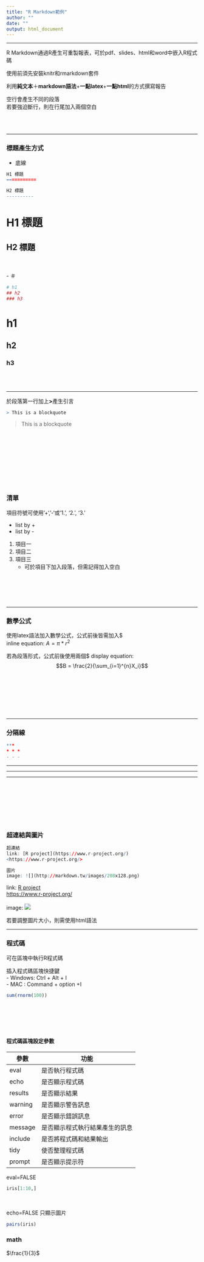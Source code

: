 ```yaml
---
title: "R Markdown範例"
author: ""
date: ""
output: html_document
---
```


***
R Markdown通過R產生可重製報表，可於pdf、slides、html和word中嵌入R程式碼

使用前須先安裝knitr和rmarkdown套件

利用**純文本**＋**markdown語法**+**一點latex**+**一點html**的方式撰寫報告

空行會產生不同的段落  
若要強迫斷行，則在行尾加入兩個空白

<br>
<br>

***

### 標題產生方式

- 底線
```r
H1 標題
===========

H2 標題
----------
```

H1 標題
===========

H2 標題
----------

<br>
<br>
- ＃
```r
# h1
## h2
### h3
```

# h1
## h2
### h3
<br>
<br>

***
於段落第一行加上**>**產生引言
```r
> This is a blockquote
```

> This is a blockquote

<br><br><br><br><br><br><br><br>

### 清單

項目符號可使用'+', '-'或'1.', '2.', '3.'  

+ list by +
- list by -

1. 項目一 
2. 項目二
3. 項目三  
    - 可於項目下加入段落，但需記得加入空白

<br><br><br><br>

***

### 數學公式
使用latex語法加入數學公式，公式前後皆需加入$  
inline equation: $A = \pi*r^{2}$

若為段落形式，公式前後使用兩個$ 
display equation: $$B = \frac{2}{\sum_{i=1}^{n}X_i}$$

<br><br><br><br><br><br>

***

### 分隔線
```r
***
* * *
- - -
```


***

* * *

- - -

<br><br><br><br><br><br>

### 超連結與圖片

```r
超連結
link: [R project](https://www.r-project.org/)  
<https://www.r-project.org/>  

圖片
image: ![](http://markdown.tw/images/208x128.png)
```
link: [R project](https://www.r-project.org/)  
<https://www.r-project.org/>  
<br>
image: ![](http://markdown.tw/images/208x128.png)

若要調整圖片大小，則需使用html語法


***
### 程式碼

可在區塊中執行R程式碼

插入程式碼區塊快捷鍵  
- Windows: Ctrl + Alt + I  
- MAC    : Command + option +I  

```r
sum(rnorm(100))
```

<br><br><br><br>

#### 程式碼區塊設定參數

參數   |功能
-------|-------
eval   |是否執行程式碼
echo   |是否顯示程式碼
results|是否顯示結果
warning|是否顯示警告訊息
error  |是否顯示錯誤訊息
message|是否顯示程式執行結果產生的訊息
include|是否將程式碼和結果輸出
tidy   |使否整理程式碼
prompt |是否顯示提示符

eval=FALSE
```r
iris[1:10,]
```
<br>

echo=FALSE 只顯示圖片

```r
pairs(iris)
```

### math

$\frac{1}{3}$
